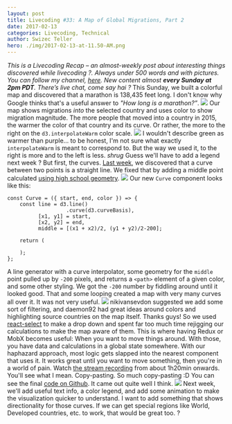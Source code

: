 ```yaml
---
layout: post
title: Livecoding #33: A Map of Global Migrations, Part 2
date: 2017-02-13
categories: Livecoding, Technical
author: Swizec Teller
hero: ./img/2017-02-13-at-11.50-AM.png
---
```


_This is a Livecoding Recap – an almost-weekly post about interesting things discovered while livecoding ?. Always under 500 words and with pictures. You can follow my channel, [here](https://liveedu.tv/swizec). New content almost **every Sunday at 2pm PDT**. There’s live chat, come say hai ?_  This Sunday, we built a colorful map and discovered that a marathon is 138,435 feet long. I don't know why Google thinks that's a useful answer to _"How long is a marathon?”_. ![](./img/map.gif) Our map shows migrations _into_ the selected country and uses color to show migration magnitude. The more people that moved into a country in 2015, the warmer the color of that country and its curve. Or rather, the more to the right on the `d3.interpolateWarm` color scale. ![](https://raw.githubusercontent.com/d3/d3-scale/master/img/warm.png) I wouldn't describe green as warmer than purple… to be honest, I'm not sure what exactly `interpolateWarm` is meant to correspond to. But the way we used it, to the right is more and to the left is less. _shrug_ Guess we'll have to add a legend next week ? But first, the curves. [Last week](https://swizec.com/blog/livecoding-32-map-global-migrations/swizec/7415), we discovered that a curve between two points is a straight line. We fixed that by adding a middle point calculated [using high school geometry](http://www.virtualnerd.com/algebra-1/radical-expressions-equations/distance-midpoint-formulas/midpoint-formula/midpoint-between-coordinates). ![](./img/midpoint-screenshot.jpg) Our new `Curve` component looks like this:

    const Curve = ({ start, end, color }) => {
        const line = d3.line()
                       .curve(d3.curveBasis),
              [x1, y1] = start,
              [x2, y2] = end,
              middle = [(x1 + x2)/2, (y1 + y2)/2-200];

        return (
            
        );
    };

A line generator with a curve interpolator, some geometry for the `middle` point pulled up by `-200` pixels, and returns a `<path>` element of a given color, and some other styling. We got the `-200` number by fiddling around until it looked good. That and some looping created a map with very many curves all over it. It was not very useful. ![](./img/map-with-all-curves.png) nikivansevdon suggested we add some sort of filtering, and daemon92 had great ideas around colors and highlighting source countries on the map itself. Thanks guys! So we used [react-select](https://github.com/JedWatson/react-select) to make a drop down and spent far too much time rejigging our calculations to make the map aware of them. This is where having Redux or MobX becomes useful: When you want to move things around. With those, you have data and calculations in a global state somewhere. With our haphazard approach, most logic gets slapped into the nearest component that uses it. It works great until you want to move something, then you're in a world of pain. Watch [the stream recording](https://www.liveedu.tv/swizec/videos/Oxp87-a-map-of-global-migrations-in-react-d3-3) from about 1h20min onwards. You'll see what I mean. Copy-pasting. So much copy-pasting :D You can see the final [code on Github](https://github.com/Swizec/migrations-map/blob/10c93fb29117f7b0b84c30a2f598ec2efc72a957/src/Maps.js). It came out quite well I think. ![](./img/colourful-map.gif) Next week, we'll add useful text info, a color legend, and add some animation to make the visualization quicker to understand. I want to add something that shows directionality for those curves. If we can get special regions like World, Developed countries, etc. to work, that would be great too. ?
